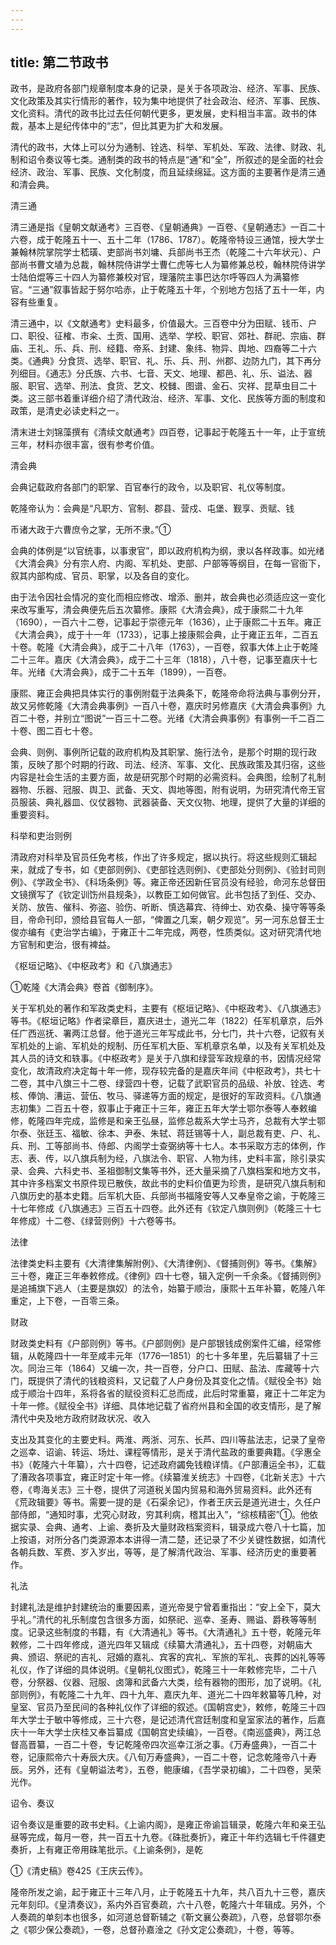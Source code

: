 ```yaml
---
---
---
```

title: 第二节政书
---



政书，是政府各部门规章制度本身的记录，是关于各项政治、经济、军事、民族、文化政策及其实行情形的著作，较为集中地提供了社会政治、经济、军事、民族、文化资料。清代的政书比过去任何朝代更多，更发展，史料相当丰富。政书的体裁，基本上是纪传体中的“志”，但比其更为扩大和发展。

清代的政书，大体上可以分为通制、铨选、科举、军机处、军政、法律、财政、礼制和诏令奏议等七类。通制类的政书的特点是“通”和“全”，所叙述的是全面的社会经济、政治、军事、民族、文化制度，而且延续绵延。这方面的主要著作是清三通和清会典。

清三通

清三通是指《皇朝文献通考》三百卷、《皇朝通典》一百卷、《皇朝通志》一百二十六卷，成于乾隆五十一、五十二年（1786、1787）。乾隆帝特设三通馆，授大学士兼翰林院掌院学士嵇璜、吏部尚书刘墉、兵部尚书王杰（乾隆二十六年状元）、户部尚书曹文埴为总裁，翰林院侍讲学士曹仁虎等七人为纂修兼总校，翰林院侍讲学士陆伯焜等三十四人为纂修兼校对官，理藩院主事巴达尔呼等四人为满纂修官。“三通”叙事皆起于努尔哈赤，止于乾隆五十年，个别地方包括了五十一年，内容有些重复。

清三通中，以《文献通考》史料最多，价值最大。三百卷中分为田赋、钱币、户口、职役、征榷、市籴、土贡、国用、选举、学校、职官、郊社、群祀、宗庙、群庙、王礼、乐、兵、刑、经籍、帝系、封建、象纬、物异、舆地、四裔等二十六类。《通典》分食货、选举、职官、礼、乐、兵、刑、州郡、边防九门，其下再分列细目。《通志》分氏族、六书、七音、天文、地理、都邑、礼、乐、谥法、器服、职官、选举、刑法、食货、艺文、校雠、图谱、金石、灾祥、昆草虫目二十类。这三部书着重详细介绍了清代政治、经济、军事、文化、民族等方面的制度和政策，是清史必读史料之一。

清末进士刘锦藻撰有《清续文献通考》四百卷，记事起于乾隆五十一年，止于宣统三年，材料亦很丰富，很有参考价值。

清会典

会典记载政府各部门的职掌、百官奉行的政令，以及职官、礼仪等制度。

乾隆帝认为：会典是“凡职方、官制、郡县、营戍、屯堡、觐享、贡赋、钱

币诸大政于六曹庶令之掌，无所不隶。”①

会典的体例是“以官统事，以事隶官”，即以政府机构为纲，隶以各样政事。如光绪《大清会典》分有宗人府、内阁、军机处、吏部、户部等等纲目，在每一官衙下，叙其内部构成、官员、职掌，以及各自的变化。

由于法令因社会情况的变化而相应修改、增添、删并，故会典也必须适应这一变化来改写重写，清会典便先后五次纂修。康熙《大清会典》，成于康熙二十九年（1690），一百六十二卷，记事起于崇德元年（1636），止于康熙二十五年。雍正《大清会典》，成于十一年（1733），记事上接康熙会典，止于雍正五年，二百五十卷。乾隆《大清会典》，成于二十八年（1763），一百卷，叙事大体上止于乾隆二十三年。嘉庆《大清会典》，成于二十三年（1818），八十卷，记事至嘉庆十七年。光绪《大清会典》，成于二十五年（1899），一百卷。

康熙、雍正会典把具体实行的事例附载于法典条下，乾隆帝命将法典与事例分开，故又另修乾隆《大清会典事例》一百八十卷，嘉庆时另修嘉庆《大清会典事例》九百二十卷，并别立“图说”一百三十二卷。光绪《大清会典事例》有事例一千二百二十卷、图二百七十卷。

会典、则例、事例所记载的政府机构及其职掌、施行法令，是那个时期的现行政策，反映了那个时期的行政、司法、经济、军事、文化、民族政策及其归宿，这些内容是社会生活的主要方面，故是研究那个时期的必需资料。会典图，绘制了礼制器物、乐器、冠服、舆卫、武备、天文、舆地等图，附有说明，为研究清代帝王官员服装、典礼器皿、仪仗器物、武器装备、天文仪物、地理，提供了大量的详细的重要资料。

科举和吏治则例

清政府对科举及官员任免考核，作出了许多规定，据以执行。将这些规则汇辑起来，就成了专书，如《吏部则例》、《吏部铨选则例》、《吏部处分则例》、《验封司则例》、《学政全书》、《科场条例》等。雍正帝还因新任官员没有经验，命河东总督田文镜撰写了《钦定训饬州县规条》，以教臣工如何做官。此书包括了到任、交办、关防、放告、催科、弥盗、验伤、听断、慎选幕宾、待绅士、劝农桑、操守等等条目，帝命刊印，颁给县官每人一部，“俾置之几案，朝夕观览”。另一河东总督王士俊亦编有《吏治学古编》，于雍正十二年完成，两卷，性质类似。这对研究清代地方官制和吏治，很有裨益。

《枢垣记略》、《中枢政考》和《八旗通志》

①乾隆《大清会典》卷首《御制序》。

关于军机处的著作和军政类史料，主要有《枢垣记略》、《中枢政考》、《八旗通志》等书。《枢垣记略》作者梁章巨，嘉庆进士，道光二年（1822）任军机章京，后外任广西巡抚、署两江总督。他于道光三年写成此书，分七门，共十六卷，记叙有关军机处的上谕、军机处的规制、历任军机大臣、军机章京名单，以及有关军机处及其人员的诗文和轶事。《中枢政考》是关于八旗和绿营军政规章的书，因情况经常变化，故清政府决定每十年一修，现存较完备的是嘉庆年间《中枢政考》，共七十二卷，其中八旗三十二卷、绿营四十卷，记载了武职官员的品级、补放、铨选、考核、俸饷、漕运、营伍、牧马、驿递等方面的规定，是很好的军政资料。《八旗通志初集》二百五十卷，叙事止于雍正十三年，雍正五年大学士鄂尔泰等人奉敕编修，乾隆四年完成，监修是和亲王弘昼，监修总裁系大学士马齐，总裁有大学士鄂尔泰、张廷玉、福敏、徐本、尹泰、朱轼、蒋廷锡等十人，副总裁有吏、户、礼、兵、刑、工等部尚书、侍郎、内阁学士查弼纳等十七人。本书采取方志的体例，作志、表、传，以八旗兵制为经，八旗法令、职官、人物为纬，史料丰富，除引录实录、会典、六科史书、圣祖御制文集等书外，还大量采摘了八旗档案和地方文书，其中许多档案文书原件现已散佚，故此书的史料价值更为珍贵，是研究八旗兵制和八旗历史的基本史籍。后军机大臣、兵部尚书福隆安等人又奉皇帝之谕，于乾隆三十七年修成《八旗通志》三百五十四卷。此外还有《钦定八旗则例》（乾隆三十七年修成）十二卷、《绿营则例》十六卷等书。

法律

法律类史料主要有《大清律集解附例》、《大清律例》、《督捕则例》等书。《集解》三十卷，雍正三年奉敕修成。《律例》四十七卷，辑入定例一千余条。《督捕则例》是追捕旗下逃人（主要是旗奴）的法令，始纂于顺治，康熙十五年补纂，乾隆八年重定，上下卷，一百零三条。

财政

财政类史料有《户部则例》等书。《户部则例》是户部银钱成例案件汇编，经常修辑，从乾隆四十一年至咸丰元年（1776—1851）的七十多年里，先后纂辑了十三次。同治三年（1864）又编一次，共一百卷，分户口、田赋、盐法、库藏等十六门，既提供了清代的钱粮资料，又记载了人户身份及其变化之情。《赋役全书》始成于顺治十四年，系将各省的赋役资料汇总而成，此后时常重纂，雍正十二年定为十年一修。《赋役全书》详细、具体地记载了省府州县和全国的收支情形，是了解清代中央及地方政府财政状况、收入

支出及其变化的主要史料。两淮、两浙、河东、长芦、四川等盐法志，记录了皇帝之巡幸、诏谕、转运、场灶、课程等情形，是关于清代盐政的重要典籍。《孚惠全书》（乾隆六十年纂），六十四卷，记述政府蠲免钱粮详情。《户部漕运全书》，汇载了漕政各项事宜，雍正时定十年一修。《续纂淮关统志》十四卷，《北新关志》十六卷，《粤海关志》三十卷，提供了河道税关国内贸易和海外贸易资料。此外还有《荒政辑要》等书。需要一提的是《石渠余记》，作者王庆云是道光进士，久任户部侍郎，“通知时事，尤究心财政，穷其利病，稽其出入”，“综核精密”①。他依据实录、会典、通考、上谕、奏折及大量财政档案资料，辑录成六卷八十七篇，加上按语，对所分各门类源源本本讲得一清二楚，还记录了不少关键性数据，如清代各朝兵数、军费、岁入岁出，等等，是了解清代政治、军事、经济历史的重要著作。

礼法

封建礼法是维护封建统治的重要因素，道光帝旻宁曾着重指出：“安上全下，莫大乎礼。”清代的礼乐制度包含很多方面，如祭祀、巡幸、圣寿、赐谥、爵秩等等制度。记录这些制度的书籍，有《大清通礼》等书。《大清通礼》五十卷，乾隆元年敕修，二十四年修成，道光四年又辑成《续纂大清通礼》，五十四卷，对朝庙大典、颁诏、祭祀的吉礼、冠婚的嘉礼、宾客的宾礼、军旅的军礼、丧葬的凶礼等等礼仪，作了详细的具体说明。《皇朝礼仪图式》，乾隆三十一年敕修完毕，二十八卷，分祭器、仪器、冠服、卤簿和武备六大类，绘有器物的图形，加了说明。《礼部则例》，有乾隆二十九年、四十九年、嘉庆九年、道光二十四年敕纂等几种，对皇室、官员乃至民间的各种礼仪作了详细的叙述。《国朝宫史》，敕修，乾隆三十四年大学士于敏中等修成，三十六卷，是记述清代宫廷制度和皇室家法的著作，后嘉庆十一年大学士庆桂又奉旨纂成《国朝宫史续编》，一百卷。《南巡盛典》，两江总督高晋纂，一百二十卷，专记乾隆帝四次巡幸江浙之事。《万寿盛典》，一百二十卷，记康熙帝六十寿辰大庆。《八旬万寿盛典》，一百二十卷，记念乾隆帝八十寿辰。另外，还有《皇朝谥法考》，五卷，鲍康编，《吾学录初编》，二十四卷，吴荣光作。

诏令、奏议

诏令奏议是重要的政书史料。《上谕内阁》，是雍正帝谕旨辑录，乾隆六年和亲王弘昼等完成，每月一卷，共一百五十九卷。《硃批奏折》，雍正十年约选辑七千件疆吏奏折，上有雍正帝用硃笔批示。《上谕条例》，是乾

①《清史稿》卷425《王庆云传》。

隆帝所发之谕，起于雍正十三年八月，止于乾隆五十九年，共八百九十三卷，嘉庆元年刻印。《皇清奏议》，系内外百官奏疏，六十八卷，乾隆六十年辑成。另外，个人奏疏的单刻本也很多，如河道总督靳辅之《靳文襄公奏疏》，八卷，总督鄂尔泰之《鄂少保公奏疏》，一卷，总督孙嘉淦之《孙文定公奏疏》，十卷，等等。
